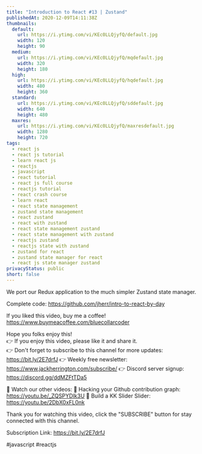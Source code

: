 ```yaml
---
title: "Introduction to React #13 | Zustand"
publishedAt: 2020-12-09T14:11:38Z
thumbnails:
  default:
    url: https://i.ytimg.com/vi/KEc0LLQjyfQ/default.jpg
    width: 120
    height: 90
  medium:
    url: https://i.ytimg.com/vi/KEc0LLQjyfQ/mqdefault.jpg
    width: 320
    height: 180
  high:
    url: https://i.ytimg.com/vi/KEc0LLQjyfQ/hqdefault.jpg
    width: 480
    height: 360
  standard:
    url: https://i.ytimg.com/vi/KEc0LLQjyfQ/sddefault.jpg
    width: 640
    height: 480
  maxres:
    url: https://i.ytimg.com/vi/KEc0LLQjyfQ/maxresdefault.jpg
    width: 1280
    height: 720
tags:
  - react js
  - react js tutorial
  - learn react js
  - reactjs
  - javascript
  - react tutorial
  - react js full course
  - reactjs tutorial
  - react crash course
  - learn react
  - react state management
  - zustand state management
  - react zustand
  - react with zustand
  - react state management zustand
  - react state management with zustand
  - reactjs zustand
  - reactjs state with zustand
  - zustand for react
  - zustand state manager for react
  - react js state manager zustand
privacyStatus: public
short: false
---
```

  
  We port our Redux application to the much simpler Zustand state manager.

Complete code: https://github.com/jherr/intro-to-react-by-day

If you liked this video, buy me a coffee! https://www.buymeacoffee.com/bluecollarcoder

Hope you folks enjoy this!    
👉 If you enjoy this video, please like it and share it.    
👉 Don't forget to subscribe to this channel for more updates: https://bit.ly/2E7drfJ
👉 Weekly free newsletter: https://www.jackherrington.com/subscribe/
👉 Discord server signup: https://discord.gg/ddMZFtTDa5

💢 Watch our other videos:
💟 Hacking your Github contribution graph: https://youtu.be/_ZQSPYDlk3U
💟 Build a KK Slider Slider: https://youtu.be/2DbX0xFL0nk

Thank you for watching this video, click the "SUBSCRIBE" button for stay connected with this channel. 

Subscription Link:  https://bit.ly/2E7drfJ

#javascript #reactjs
  